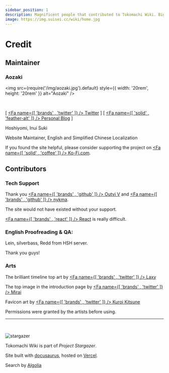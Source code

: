 ```yaml
---
sidebar_position: 1
description: Magnificent people that contributed to Tokomachi Wiki. Big thank to all of you!
image: https://img.suisei.cc/wiki/home.jpg
---
```



# Credit

## Maintainer

### Aozaki

<img
  src={require('/img/aozaki.jpg').default}
  style={{ width: '20rem', height: '20rem' }}
  alt="Aozaki"
/>

<br />

[ [<Fa name={[ 'brands' , 'twitter' ]} /> Twitter](https://twitter.com/Aozaki__) ] [ [<Fa name={[ 'solid' , 'feather-alt' ]} /> Personal Blog](https://blog.aozaki.cc/) ]

Hoshiyomi, Inui Suki

Website Maintainer, English and Simplified Chinese Localization

If you found the site helpful, please consider supporting the project on [<Fa name={[ 'solid' , 'coffee' ]} /> Ko-Fi.com](https://ko-fi.com/project_stargazer).

<!--
### Mikaze

<br />
<img src="./mikaze.jpg" width="200' ]} />

[ [<Fa name={[ 'brands' , 'twitter' ]} /> Twitter](https://twitter.com/mikaze0322)] [ [<Fa name={[ 'brands' , 'youtube' ]} /> YouTube](https://www.youtube.com/channel/UCrpkt3YHPdpciDy-96H_2mg)]

Hoshiyomi, Translator, Clipper, Traditional Chinese Localization

-->

## Contributors

### Tech Support

Thank you [<Fa name={[ 'brands' , 'github' ]} /> Outvi V](https://github.com/outloudvi) and [<Fa name={[ 'brands' , 'github' ]} /> nykma](https://github.com/nykma).

The site would not have existed without your support.

[<Fa name={[ 'brands' , 'react' ]} /> React](https://github.com/facebook/react) is really difficult.

### English Proofreading & QA:

Lein, silverbass, Redd from HSH server.

Thank you guys!

### Arts

The brilliant timeline top art by [<Fa name={[ 'brands' , 'twitter' ]} /> Laxy](https://twitter.com/laxyiii)

The top image in the introduction page by [<Fa name={[ 'brands' , 'twitter' ]} /> Mirai](https://twitter.com/_MIRAI99)

Favicon art by [<Fa name={[ 'brands' , 'twitter' ]} /> Kuroi Kitsune](https://twitter.com/SensaiWorks)

Permissions were granted by the artists before using.

---

<br />

![stargazer](/img/project_stargazer.svg)

Tokomachi Wiki is part of _Project Stargazer_.

Site built with [docusaurus](https://docusaurus.io/), hosted on [Vercel](https://vercel.com/).

Search by [Algolia](https://docsearch.algolia.com/)
